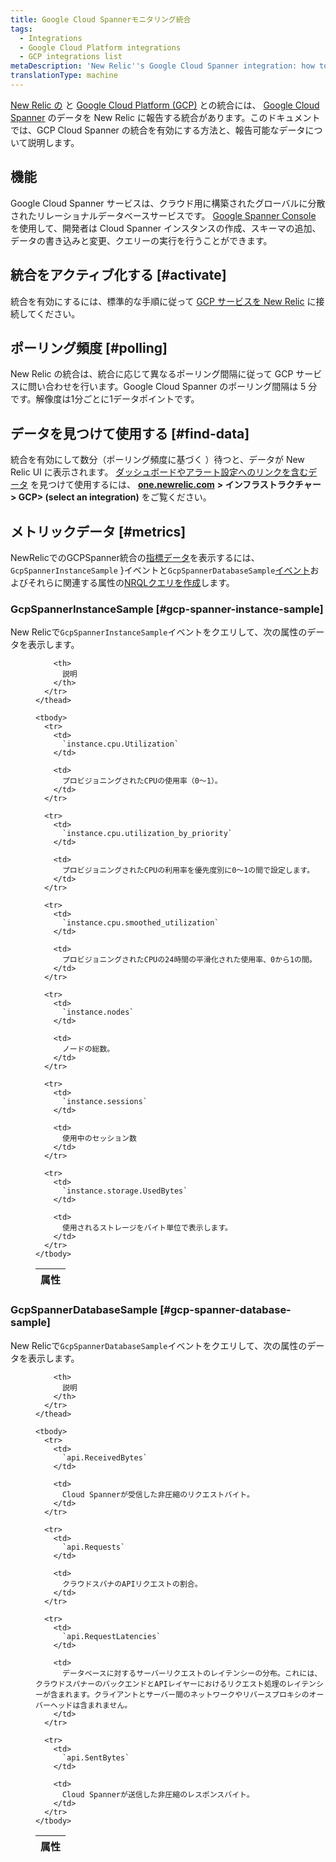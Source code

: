```yaml
---
title: Google Cloud Spannerモニタリング統合
tags:
  - Integrations
  - Google Cloud Platform integrations
  - GCP integrations list
metaDescription: 'New Relic''s Google Cloud Spanner integration: how to activate it and what data it reports.'
translationType: machine
---
```


[New Relic の](/docs/infrastructure/integrations-getting-started/getting-started/introduction-infrastructure-integrations) と [Google Cloud Platform (GCP)](https://cloud.google.com) との統合には、 [Google Cloud Spanner](https://cloud.google.com/spanner/) のデータを New Relic に報告する統合があります。このドキュメントでは、GCP Cloud Spanner の統合を有効にする方法と、報告可能なデータについて説明します。

## 機能

Google Cloud Spanner サービスは、クラウド用に構築されたグローバルに分散されたリレーショナルデータベースサービスです。 [Google Spanner Console](https://cloud.google.com/spanner/docs/quickstart-console) を使用して、開発者は Cloud Spanner インスタンスの作成、スキーマの追加、データの書き込みと変更、クエリーの実行を行うことができます。

## 統合をアクティブ化する [#activate]

統合を有効にするには、標準的な手順に従って [GCP サービスを New Relic](/docs/connect-google-cloud-platform-services-infrastructure) に接続してください。

## ポーリング頻度 [#polling]

New Relic の統合は、統合に応じて異なるポーリング間隔に従って GCP サービスに問い合わせを行います。Google Cloud Spanner のポーリング間隔は 5 分です。解像度は1分ごとに1データポイントです。

## データを見つけて使用する [#find-data]

統合を有効にして数分（ポーリング頻度に基づく [](#polling)）待つと、データが New Relic UI に表示されます。 [ダッシュボードやアラート設定へのリンクを含むデータ](/docs/infrastructure/integrations/find-use-infrastructure-integration-data) を見つけて使用するには、 [**one.newrelic.com**](http://one.newrelic.com) **> インフラストラクチャー> GCP> (select an integration)** をご覧ください。

## メトリックデータ [#metrics]

NewRelicでのGCPSpanner統合の[指標データ](/docs/integrations/new-relic-integrations/getting-started/#metric)を表示するには、 `GcpSpannerInstanceSample` }イベントと`GcpSpannerDatabaseSample`[イベント](/docs/data-apis/understand-data/new-relic-data-types/#event-data)およびそれらに関連する属性の[NRQLクエリを作成](/docs/integrations/new-relic-integrations/getting-started/use-integration-data-new-relic-insights#nrql)します。

### GcpSpannerInstanceSample [#gcp-spanner-instance-sample]

New Relicで`GcpSpannerInstanceSample`イベントをクエリして、次の属性のデータを表示します。

<dd>
  <table>
    <thead>
      <tr>
        <th style={{ width: "300px" }}>
          属性
        </th>

        <th>
          説明
        </th>
      </tr>
    </thead>

    <tbody>
      <tr>
        <td>
          `instance.cpu.Utilization`
        </td>

        <td>
          プロビジョニングされたCPUの使用率（0～1）。
        </td>
      </tr>

      <tr>
        <td>
          `instance.cpu.utilization_by_priority`
        </td>

        <td>
          プロビジョニングされたCPUの利用率を優先度別に0～1の間で設定します。
        </td>
      </tr>

      <tr>
        <td>
          `instance.cpu.smoothed_utilization`
        </td>

        <td>
          プロビジョニングされたCPUの24時間の平滑化された使用率、0から1の間。
        </td>
      </tr>

      <tr>
        <td>
          `instance.nodes`
        </td>

        <td>
          ノードの総数。
        </td>
      </tr>

      <tr>
        <td>
          `instance.sessions`
        </td>

        <td>
          使用中のセッション数
        </td>
      </tr>

      <tr>
        <td>
          `instance.storage.UsedBytes`
        </td>

        <td>
          使用されるストレージをバイト単位で表示します。
        </td>
      </tr>
    </tbody>
  </table>
</dd>

### GcpSpannerDatabaseSample [#gcp-spanner-database-sample]

New Relicで`GcpSpannerDatabaseSample`イベントをクエリして、次の属性のデータを表示します。

<dd>
  <table>
    <thead>
      <tr>
        <th style={{ width: "300px" }}>
          属性
        </th>

        <th>
          説明
        </th>
      </tr>
    </thead>

    <tbody>
      <tr>
        <td>
          `api.ReceivedBytes`
        </td>

        <td>
          Cloud Spannerが受信した非圧縮のリクエストバイト。
        </td>
      </tr>

      <tr>
        <td>
          `api.Requests`
        </td>

        <td>
          クラウドスパナのAPIリクエストの割合。
        </td>
      </tr>

      <tr>
        <td>
          `api.RequestLatencies`
        </td>

        <td>
          データベースに対するサーバーリクエストのレイテンシーの分布。これには、クラウドスパナーのバックエンドとAPIレイヤーにおけるリクエスト処理のレイテンシーが含まれます。クライアントとサーバー間のネットワークやリバースプロキシのオーバーヘッドは含まれません。
        </td>
      </tr>

      <tr>
        <td>
          `api.SentBytes`
        </td>

        <td>
          Cloud Spannerが送信した非圧縮のレスポンスバイト。
        </td>
      </tr>
    </tbody>
  </table>
</dd>